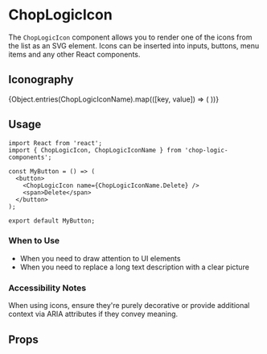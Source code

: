 
<Meta of={ChopLogicIconStories} title='Icon' />

# ChopLogicIcon

The `ChopLogicIcon` component allows you to render one of the icons from the list as an SVG element. Icons can be inserted into inputs, buttons, menu items and any other React components.

## Iconography

<IconGallery>
  {Object.entries(ChopLogicIconName).map(([key, value]) => (
    <IconItem name={key}>
      <ChopLogicIcon name={value} />
    </IconItem>
  ))}
</IconGallery>

## Usage

```tsx
import React from 'react';
import { ChopLogicIcon, ChopLogicIconName } from 'chop-logic-components';

const MyButton = () => (
  <button>
    <ChopLogicIcon name={ChopLogicIconName.Delete} />
    <span>Delete</span>
  </button>
);

export default MyButton;
```


### When to Use

- When you need to draw attention to UI elements
- When you need to replace a long text description with a clear picture

### Accessibility Notes

When using icons, ensure they're purely decorative or provide additional context via ARIA attributes if they convey meaning.

## Props

<Controls />